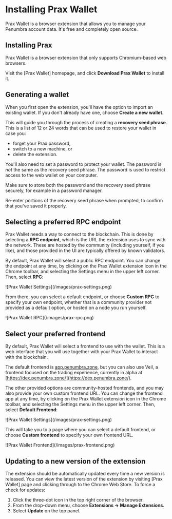 # Installing Prax Wallet

Prax Wallet is a browser extension that allows you to manage your Penumbra account data. It's free and completely open source.

## Installing Prax

Prax Wallet is a browser extension that only supports Chromium-based web browsers.

Visit the [Prax Wallet] homepage, and click **Download Prax Wallet** to install it.

## Generating a wallet

When you first open the extension, you'll have the option to import an existing wallet. If you don't already have one, choose **Create a new wallet**.

This will guide you through the process of creating a **recovery seed phrase**. This is a list of 12 or 24 words that can be used to restore your wallet in case you:

* forget your Prax password,
* switch to a new machine, or
* delete the extension.

You'll also need to set a password to protect your wallet. The password
is *not* the same as the recovery seed phrase. The password is used to restrict access to the web wallet
on your computer.

Make sure to store both the password and the recovery seed phrase securely, for example in a password manager.

Re-enter portions of the recovery seed phrase when prompted, to confirm that you've saved it properly.

## Selecting a preferred RPC endpoint

Prax Wallet needs a way to connect to the blockchain. This is done by selecting a **RPC endpoint**, which is the URL the extension uses to sync with the network. These are hosted by the community (including yourself, if you like), and those provided in the UI are typically offered by known validators.

By default, Prax Wallet will select a public RPC endpoint. You can change the endpoint at any time, by clicking on the Prax Wallet extension icon in the Chrome toolbar, and selecting the Settings menu in the upper left corner. Then, select **RPC**:

<div className="flex justify-center">
  ![Prax Wallet Settings](/images/prax-settings.png)
</div>

From there, you can select a default endpoint, or choose **Custom RPC** to specify your own endpoint, whether that is a community provider not provided as a default option, or hosted on a node you run yourself.

<div className="flex justify-center">
  ![Prax Wallet RPC](/images/prax-rpc.png)
</div>

## Select your preferred frontend

By default, Prax Wallet will select a frontend to use with the wallet. This is a web interface that you will use together with your Prax Wallet to interact with the blockchain.

The default frontend is [app.penumbra.zone](https://app.penumbra.zone), but you can also use Veil, a frontend focused on the trading experience, currently in alpha at [https://dex.penumbra.zone/](https://dex.penumbra.zone/).

The other provided options are community-hosted frontends, and you may also provide your own custom frontend URL. You can change the frontend app at any time, by clicking on the Prax Wallet extension icon in the Chrome toolbar, and selecting the Settings menu in the upper left corner. Then, select **Default Frontend**:

<div className="flex justify-center">
  ![Prax Wallet Settings](/images/prax-settings.png)
</div>

This will take you to a page where you can select a default frontend, or choose **Custom frontend** to specify your own frontend URL.

<div className="flex justify-center">
  ![Prax Wallet Frontend](/images/prax-frontend.png)
</div>

## Updating to a new version of the extension

The extension should be automatically updated every time a new version is released.
You can view the latest version of the extension by visiting [Prax Wallet] page and clicking through to the Chrome Web Store. To force a check for updates:

1. Click the three-dot icon in the top right corner of the browser.
2. From the drop-down menu, choose **Extensions -> Manage Extensions**.
3. Select **Update** on the top panel.

